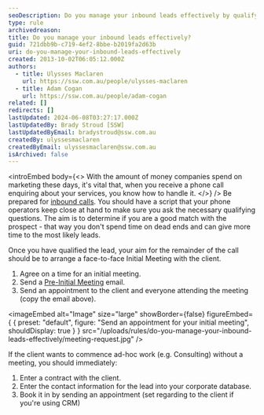 ```yaml
---
seoDescription: Do you manage your inbound leads effectively by qualifying prospects and scheduling initial meetings to drive conversions?
type: rule
archivedreason:
title: Do you manage your inbound leads effectively?
guid: 721dbb9b-c719-4ef2-8bbe-b2019fa2d63b
uri: do-you-manage-your-inbound-leads-effectively
created: 2013-10-02T06:05:12.000Z
authors:
  - title: Ulysses Maclaren
    url: https://ssw.com.au/people/ulysses-maclaren
  - title: Adam Cogan
    url: https://ssw.com.au/people/adam-cogan
related: []
redirects: []
lastUpdated: 2024-06-08T03:27:17.000Z
lastUpdatedBy: Brady Stroud [SSW]
lastUpdatedByEmail: bradystroud@ssw.com.au
createdBy: ulyssesmaclaren
createdByEmail: ulyssesmaclaren@ssw.com.au
isArchived: false
---
```


<introEmbed
  body={<>
With the amount of money companies spend on marketing these days, it's vital that, when you receive a phone call enquiring about your services, you know how to handle it.
  </>}
/>
Be prepared for [inbound calls](/be-prepared-for-inbound-calls). You should have a script that your phone operators keep close at hand to make sure you ask the necessary qualifying questions. The aim is to determine if you are a good match with the prospect - that way you don't spend time on dead ends and can give more time to the most likely leads.

Once you have qualified the lead, your aim for the remainder of the call should be to arrange a face-to-face Initial Meeting with the client.

1. Agree on a time for an initial meeting.
2. Send a [Pre-Initial Meeting](BriefProposal-PreInitialMeeting.docx) email.
3. Send an appointment to the client and everyone attending the meeting (copy the email above).


<imageEmbed
  alt="Image"
  size="large"
  showBorder={false}
  figureEmbed={ {
    preset: "default",
    figure: "Send an appointment for your initial meeting",
    shouldDisplay: true
  } }
  src="/uploads/rules/do-you-manage-your-inbound-leads-effectively/meeting-request.jpg"
/>


If the client wants to commence ad-hoc work (e.g. Consulting) without a meeting, you should immediately:

1. Enter a contract with the client.
2. Enter the contact information for the lead into your corporate database.
3. Book it in by sending an appointment (set regarding to the client if you're using CRM)
